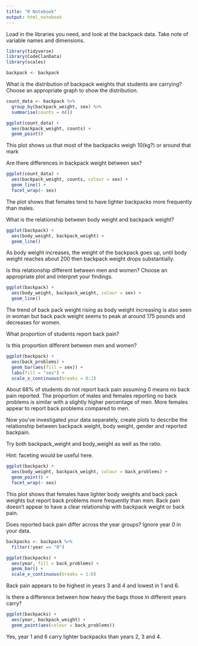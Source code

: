 ```yaml
---
title: "R Notebook"
output: html_notebook
---
```


Load in the libraries you need, and look at the backpack data. Take note of variable names and dimensions. 

```r
library(tidyverse) 
library(CodeClanData) 
library(scales)

backpack <- backpack 
```

What is the distribution of backpack weights that students are carrying? Choose an appropriate graph to show the distribution. 

```r
count_data <- backpack %>% 
  group_by(backpack_weight, sex) %>% 
  summarise(counts = n())
```


```r
ggplot(count_data) + 
  aes(backpack_weight, counts) + 
  geom_point() 
```

This plot shows us that most of the backpacks weigh 10(kg?) or around that mark 

Are there differences in backpack weight between sex? 

```r
ggplot(count_data) + 
  aes(backpack_weight, counts, colour = sex) + 
  geom_line() + 
  facet_wrap(~ sex)
```

The plot shows that females tend to have lighter backpacks more frequently than males. 

What is the relationship between body weight and backpack weight? 

```r
ggplot(backpack) + 
  aes(body_weight, backpack_weight) + 
  geom_line()
```

As body weight increases, the weight of the backpack goes up, until body weight reaches about 200 then backpack weight drops substantially. 

Is this relationship different between men and women? Choose an appropriate plot and interpret your findings. 

```r
ggplot(backpack) + 
  aes(body_weight, backpack_weight, colour = sex) + 
  geom_line()
```

The trend of back pack weight rising as body weight increasing is also seen in woman but back pack weight seems to peak at around 175 pounds and decreases for women. 

What proportion of students report back pain? 

Is this proportion different between men and women? 

```r
ggplot(backpack) + 
  aes(back_problems) + 
  geom_bar(aes(fill = sex)) + 
  labs(fill = "sex") + 
  scale_x_continuous(breaks = 0:2)
```

About 68% of students do not report back pain assuming 0 means no back pain reported. The proportion of males and females reporting no back problems is similar with a slightly higher percentage of men. More females appear to report back problems compared to men. 

Now you’ve investigated your data separately, create plots to describe the relationship between backpack weight, body weight, gender and reported backpain. 

Try both backpack_weight and body_weight as well as the ratio. 

Hint: faceting would be useful here. 

```r
ggplot(backpack) + 
  aes(body_weight, backpack_weight, colour = back_problems) + 
  geom_point() + 
  facet_wrap(~ sex) 
```

This plot shows that females have lighter body weights and back pack weights but report back problems more frequently than men. Back pain doesn't appear to have a clear relationship with backpack weight or back pain. 

Does reported back pain differ across the year groups? Ignore year 0 in your data. 

```r
backpacks <- backpack %>% 
  filter(!year == "0") 
```


```r
ggplot(backpacks) + 
  aes(year, fill = back_problems) + 
  geom_bar() + 
  scale_x_continuous(breaks = 1:6)
``` 

Back pain appears to be highest in years 3 and 4 and lowest in 1 and 6. 

Is there a difference between how heavy the bags those in different years carry? 

```r
ggplot(backpacks) + 
  aes(year, backpack_weight) + 
  geom_point(aes(colour = back_problems))
```

Yes, year 1 and 6 carry lighter backpacks than years 2, 3 and 4. 